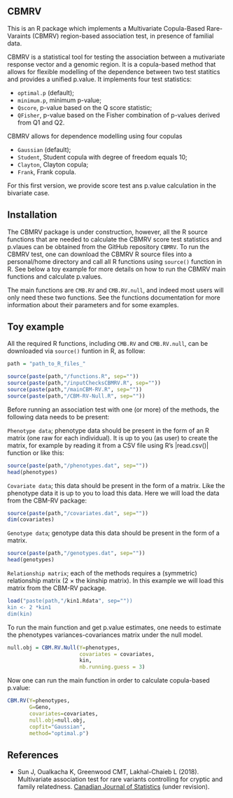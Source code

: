 ## CBMRV

This is an R package which implements a Multivariate Copula-Based Rare-Varaints (CBMRV) region-based association test, in presence of familial data. 

CBMRV is a statistical tool for testing the association between a mutivariate response vector and a genomic region. It is a copula-based method that allows for flexible modelling of the dependence between two test statitics and provides a unified p.value. It implements four test statistics:

- ```optimal.p``` (default);
- ```minimum.p```, minimum p-value;
- ```Qscore```, p-value based on the Q score statistic;
- ```QFisher```, p-value based on the Fisher combination of p-values derived from Q1 and Q2.

CBMRV allows for dependence modelling using four copulas

- ```Gaussian``` (default);
- ```Student```, Student copula with degree of freedom equals 10;
- ```Clayton```, Clayton copula; 
- ```Frank```, Frank copula.

For this first version, we provide score test ans p.value calculation in the bivariate case.

## Installation

The CBMRV package is under construction, however, all the R source functions that are needed to calculate the CBMRV score test statistics and p.vlaues can be obtained from the GitHub repository ```CBMRV```. To run the CBMRV test, one can download the CBMRV R source files into a personal/home directory and call all R functions using ```source()``` function in R. See below a toy example for more details on how to run the CBMRV main functions and calculate p.values. 

The main functions are ```CMB.RV``` and ```CMB.RV.null```, and indeed most users will only need these two functions. See the functions documentation for more information about their parameters and for some examples.


## Toy example
All the required R functions, including ```CMB.RV``` and ```CMB.RV.null```, can be downloaded via ```source()``` funtion in R, as follow:

``` r
path = "path_to_R_files_"

source(paste(path,"/functions.R", sep=""))
source(paste(path,"/inputChecksCBMRV.R", sep=""))
source(paste(path,"/mainCBM-RV.R", sep=""))
source(paste(path,"/CBM-RV-Null.R", sep=""))
```

Before running an association test with one (or more) of the methods,
the following data needs to be present:

```Phenotype data```; phenotype data should be present in the form of
an R matrix (one raw for each individual). It is up to you (as user)
to create the matrix, for example by reading it from a CSV file using R's
|read.csv()| function or like this:
``` r
source(paste(path,"/phenotypes.dat", sep=""))
head(phenotypes)
```

```Covariate data```; this data should be present in the form
  of a matrix. Like the phenotype data it is up to you to load this
  data. Here we will load the data from the CBM-RV package:
``` r
source(paste(path,"/covariates.dat", sep=""))
dim(covariates)
```

```Genotype data```; genotype data this data should be present in the form
  of a matrix.
``` r
source(paste(path,"/genotypes.dat", sep=""))
head(genotypes)
```

```Relationship matrix```; each of the methods requires a (symmetric) relationship matrix (2 $\times$ the kinship matrix). In this example we will load this matrix from the CBM-RV package.

``` r
load("paste(path,"/kin1.Rdata", sep=""))
kin <- 2 *kin1
dim(kin)
```

To run the main function and get p.value estimates, one needs to estimate the phenotypes variances-covariances matrix under the null model.

``` r
null.obj = CBM.RV.Null(Y=phenotypes, 
                       covariates = covariates, 
                       kin, 
                       nb.running.guess = 3)
``` 
Now one can run the main function in order to calculate copula-based p.value:

``` r
CBM.RV(Y=phenotypes, 
       G=Geno, 
       covariates=covariates, 
       null.obj=null.obj, 
       copfit="Gaussian", 
       method="optimal.p")
``` 

## References

- Sun J, Oualkacha K, Greenwood CMT, Lakhal-Chaieb L (2018). Multivariate association test for rare variants controlling for cryptic and family relatedness. [Canadian Journal of Statistics](http://dx.doi.org/10.1177/0962280216660128) (under revision).
 
